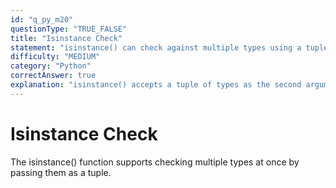 ```yaml
---
id: "q_py_m20"
questionType: "TRUE_FALSE"
title: "Isinstance Check"
statement: "isinstance() can check against multiple types using a tuple: isinstance(x, (int, float))."
difficulty: "MEDIUM"
category: "Python"
correctAnswer: true
explanation: "isinstance() accepts a tuple of types as the second argument and returns True if the object is an instance of any of those types."
---
```


# Isinstance Check

The isinstance() function supports checking multiple types at once by passing them as a tuple.
